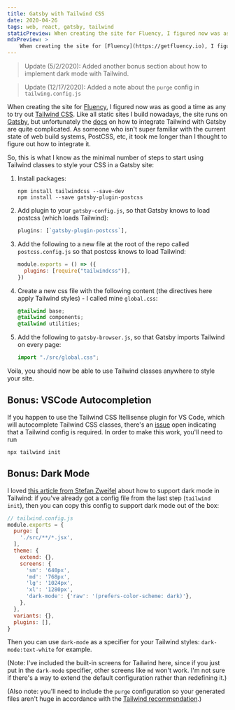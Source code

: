 ```yaml
---
title: Gatsby with Tailwind CSS
date: 2020-04-26
tags: web, react, gatsby, tailwind
staticPreview: When creating the site for Fluency, I figured now was as good a time as any to try out Tailwind CSS. Like all static sites I build nowadays, the site runs on Gatsby, but unfortunately the docs on how to integrate Tailwind with Gatsby are quite complicated...
mdxPreview: >
    When creating the site for [Fluency](https://getfluency.io), I figured now was as good a time as any to try out [Tailwind CSS](https://tailwindcss.com/). Like all static sites I build nowadays, the site runs on [Gatsby](https://www.gatsbyjs.org/), but unfortunately the [docs](https://www.gatsbyjs.org/docs/tailwind-css/) on how to integrate Tailwind with Gatsby are quite complicated...
---
```

> Update (5/2/2020): Added another bonus section about how to implement dark mode with Tailwind.

> Update (12/17/2020): Added a note about the `purge` config in `tailwing.config.js`

When creating the site for [Fluency](https://getfluency.io), I figured now was as good a time as any to try out [Tailwind CSS](https://tailwindcss.com/). Like all static sites I build nowadays, the site runs on [Gatsby](https://www.gatsbyjs.org/), but unfortunately the [docs](https://www.gatsbyjs.org/docs/tailwind-css/) on how to integrate Tailwind with Gatsby are quite complicated. As someone who isn't super familiar with the current state of web build systems, PostCSS, etc, it took me longer than I thought to figure out how to integrate it.

So, this is what I know as the minimal number of steps to start using Tailwind classes to style your CSS in a Gatsby site:

1. Install packages:
    ```
    npm install tailwindcss --save-dev
    npm install --save gatsby-plugin-postcss
    ```
2. Add plugin to your `gatsby-config.js`, so that Gatsby knows to load postcss (which loads Tailwind):
    ```js
    plugins: [`gatsby-plugin-postcss`],
    ```
3. Add the following to a new file at the root of the repo called `postcss.config.js` so that postcss knows to load Tailwind:
    ```js
    module.exports = () => ({
      plugins: [require("tailwindcss")],
    })
    ```
4. Create a new css file with the following content (the directives here apply Tailwind styles) - I called mine `global.css`:
    ```css
    @tailwind base;
    @tailwind components;
    @tailwind utilities;
    ```
5. Add the following to `gatsby-browser.js`, so that Gatsby imports Tailwind on every page:
    ```js
    import "./src/global.css";
    ```

Voila, you should now be able to use Tailwind classes anywhere to style your site.

## Bonus: VSCode Autocompletion
If you happen to use the Tailwind CSS Itellisense plugin for VS Code, which will autocomplete Tailwind CSS classes, there's an [issue](https://github.com/bradlc/vscode-tailwindcss/issues/74) open indicating that a Tailwind config is required. In order to make this work, you'll need to run
```
npx tailwind init
```

## Bonus: Dark Mode
I loved [this article from Stefan Zweifel](https://stefanzweifel.io/posts/support-mojave-dark-mode-with-tailwind-css/) about how to support dark mode in Tailwind: if you've already got a config file from the last step (`tailwind init`), then you can copy this config to support dark mode out of the box:

```js
// tailwind.config.js
module.exports = {
  purge: [
    './src/**/*.jsx',
  ],
  theme: {
    extend: {},
    screens: {
      'sm': '640px',
      'md': '768px',
      'lg': '1024px',
      'xl': '1280px',
      'dark-mode': {'raw': '(prefers-color-scheme: dark)'},
    },
  },
  variants: {},
  plugins: [],
}
```

Then you can use `dark-mode` as a specifier for your Tailwind styles: `dark-mode:text-white` for example.

(Note: I've included the built-in screens for Tailwind here, since if you just put in the `dark-mode` specifier, other screens like `md` won't work. I'm not sure if there's a way to extend the default configuration rather than redefining it.)

(Also note: you'll need to include the `purge` configuration so your generated files aren't huge in accordance with the [Tailwind recommendation](https://tailwindcss.com/docs/optimizing-for-production).)